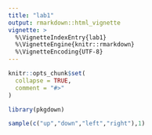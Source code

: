 ```yaml
---
title: "lab1"
output: rmarkdown::html_vignette
vignette: >
  %\VignetteIndexEntry{lab1}
  %\VignetteEngine{knitr::rmarkdown}
  %\VignetteEncoding{UTF-8}
---
```


```r
knitr::opts_chunk$set(
  collapse = TRUE,
  comment = "#>"
)
```

```r
library(pkgdown)

```

```r
sample(c("up","down","left","right"),1)
```

```r

```

